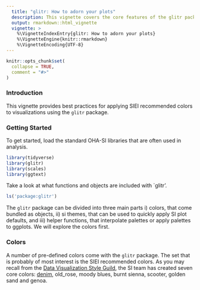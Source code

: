 ```yaml
---
  title: "glitr: How to adorn your plots"
  description: This vignette covers the core features of the glitr package, focusing on how to add SIEI recommended colors to different types of plots generated by ggplot2.
  output: rmarkdown::html_vignette
  vignette: >
    %\VignetteIndexEntry{glitr: How to adorn your plots}
    %\VignetteEngine{knitr::rmarkdown}
    %\VignetteEncoding{UTF-8}
---
```


```r
knitr::opts_chunk$set(
  collapse = TRUE,
  comment = "#>"
)
```
### Introduction

This vignette provides best practices for applying SIEI recommended colors to visualizations using the `glitr` package. 

### Getting Started

To get started, load the standard OHA-SI libraries that are often used in analysis. 
```r
library(tidyverse)
library(glitr)
library(scales)
library(ggtext)
```

Take a look at what functions and objects are included with `glitr'.
```r
ls('package:glitr')
```

The `glitr` package can be divided into three main parts i) colors, that come bundled as objects, ii) si themes, that can be used to quickly apply SI plot defaults, and iii) helper functions, that interpolate palettes or apply palettes to ggplots. We will explore the colors first.

### Colors
A number of pre-defined colors come with the `glitr` package. The set that is probably of most interest is the SIEI recommended colors. As you may recall from the [Data Visualization Style Guild](https://usaid-oha-si.github.io/styleguide/), the SI team has created seven core colors: [denim](https://via.placeholder.com/50/2057a7/000000?text=+), old_rose, moody blues, burnt sienna, scooter, golden sand and genoa. 
